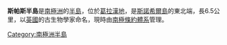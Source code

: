{{coord|64|21|S|56|55|W|display=title}}

'''斯帕斯半島'''是[[南極洲|南極洲]]的[[半島|半島]]，位於[[葛拉漢地|葛拉漢地]]，是[[斯諾希爾島|斯諾希爾島]]的東北端，長6.5公里，以[[英國|英國]]的古生物學家命名，現時由[[南極條約體系|南極條約體系]]管理。

{{Antarctica-geo-stub}}
[[Category:南極洲半島|Category:南極洲半島]]